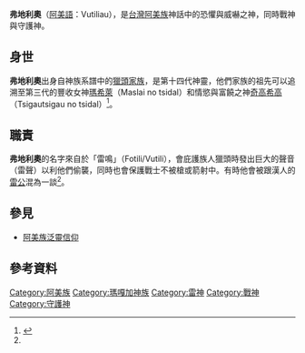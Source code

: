 {{expert|subject=台灣原住民族}}

{{noteTA
|G1=阿美族神話
}}

{{Infobox deity
| type = taiwan
| name =弗地利奧
| image = 
| image_size = 
| alt = 
| caption =
| god_of = 戰神、守護神、雷鳴之神、恐懼與威嚇之神
| abode = 
| symbol =
| consort = 
| father = [[卡尼歐|卡尼歐]]
| mother = [[瑪萊·柯達|瑪萊·柯達]]
| siblings = {{ubl|[[瓦卡|瓦卡]]|Tsigautsigau ni Wakah|[[泰盎勞|泰盎勞]]|Trahrah ni Wakah|Kaiteg ni Wakah|Anavojau ni Wakah|Ohai|Vioasau|Doge|[[托蕾梅絲|托蕾梅絲]]|Hahilipan ni Wakah}}
|script_name=[[阿美語|阿美語]]|script=Vutiliau
}}

'''弗地利奧'''（[[阿美語|阿美語]]：Vutiliau），是[[台灣|台灣]][[阿美族|阿美族]]神話中的恐懼與威嚇之神，同時戰神與守護神。
== 身世 ==
'''弗地利奧'''出身自神族系譜中的[[瑪嘎加神族|獵頭家族]]，是第十四代神靈，他們家族的祖先可以追溯至第三代的豐收女神[[瑪希萊|瑪希萊]]（Maslai no tsidal）和情慾與富饒之神[[奇高希高|奇高希高]]（Tsigautsigau no tsidal）<ref name="阿美族之宗教及神話">{{cite web|author=王崧興|title=馬太安阿美族之宗教及神話|url=https://www.ioe.sinica.edu.tw/mobile/content/Periodicals_Content.aspx?SiteID=530164240637641451&Menuid=530205601306173463&Msid=530207124576460556|publisher=民族學研究所|work=中央研究院|accessdate=1961年 秋季|archive-date=2020-08-25|archive-url=https://web.archive.org/web/20200825054829/https://www.ioe.sinica.edu.tw/mobile/content/Periodicals_Content.aspx?SiteID=530164240637641451&Menuid=530205601306173463&Msid=530207124576460556|dead-url=no}}</ref>。

== 職責 ==
'''弗地利奧'''的名字來自於「雷鳴」（Fotili/Vutili），會庇護族人獵頭時發出巨大的聲音（雷聲）以利他們偷襲，同時也會保護戰士不被槍或箭射中。有時他會被跟漢人的[[雷公|雷公]]混為一談<ref name="阿美族之宗教及神話" />。

== 參見 ==
*[[阿美族泛靈信仰|阿美族泛靈信仰]]

== 參考資料 ==
{{reflist}}
[[Category:阿美族|Category:阿美族]]
[[Category:瑪嘎加神族|Category:瑪嘎加神族]]
[[Category:雷神|Category:雷神]]
[[Category:戰神|Category:戰神]]
[[Category:守護神|Category:守護神]]
{{Myth-stub}}